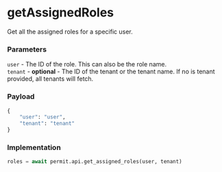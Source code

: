 # getAssignedRoles

Get all the assigned roles for a specific user.

### Parameters

`user` - The ID of the role. This can also be the role name.<br/>
`tenant` - **optional** - The ID of the tenant or the tenant name. If no is tenant provided, all tenants will fetch.<br/>

### Payload

```python
{
	"user": "user",
	"tenant": "tenant"
}
```

### Implementation

```python
roles = await permit.api.get_assigned_roles(user, tenant)
```
